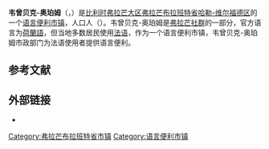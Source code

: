 {{noteTA|G1=比利时地名}}
{{Infobox Belgium municipality
|name=韦曾贝克-奥珀姆
|native_name=Wezembeek-Oppem
|picture= R0 north of Quattre Bras Brussels Ring.JPG
|picture-legend=
|map=Wezembeek-Oppem Flemish-Brabant Belgium Map.svg
|map-legend=韦曾贝克-奥珀姆在[[弗拉芒布拉班特省|弗拉芒布拉班特省]]的位置
|arms=Wezembeek-Oppem wapen.svg
|flag=Wezembeek-Oppem vlag.svg
|arrondissement=[[哈勒-维尔福德区|哈勒-维尔福德区]]
|nis=23103
|pyramid-date=
|0-19=
|20-64=
|65=
|foreigners=
|foreigners-date=
|mayor=Frédéric Petit ([[革新运动|MR]])
|majority=LB-[[法语者联盟|Union]]
|postal-codes=1970
|telephone-area=02
|web=[http://www.wezembeek-oppem.be/ www.wezembeek-oppem.be]
|coordinates = {{coord|50|51|N|04|29|E|region:BE|display=inline,title}}
}}
'''韦曾贝克-奥珀姆'''（{{lang-nl|Wezembeek-Oppem}}，{{IPA-nl|ˈʋeːzɛmˌbeːk ˈɔpɛm|lang|Nl-Wezembeek-Oppem.ogg}}）是[[比利时|比利时]][[弗拉芒大区|弗拉芒大区]][[弗拉芒布拉班特省|弗拉芒布拉班特省]][[哈勒-维尔福德区|哈勒-维尔福德区]]的一个[[语言便利市镇|语言便利]][[市镇_(比利时)|市镇]]，人口{{wikidata|property|normal+|P1082}}人（{{wikidata|qualifier|P1082|P585}}）。韦曾贝克-奥珀姆是[[弗拉芒社群|弗拉芒社群]]的一部分，官方语言为[[荷蘭語|荷蘭語]]，但当地多数居民使用[[法语|法语]]，作为一个语言便利市镇，韦曾贝克-奥珀姆市政部门为法语使用者提供语言便利。

== 参考文献 ==
{{Reflist}}

==外部链接==
* {{Commons category-inline|Wezembeek-Oppem}}

{{弗拉芒布拉班特省市镇}}
{{Authority control}}
{{DEFAULTSORT:Wezembeek-Oppem}}
[[Category:弗拉芒布拉班特省市镇|Category:弗拉芒布拉班特省市镇]]
[[Category:语言便利市镇|Category:语言便利市镇]]
{{FlemishBrabant-geo-stub}}
